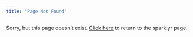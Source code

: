 ```yaml
---
title: "Page Not Found"
---
```


Sorry, but this page doesn't exist. [Click here](/) to return to the sparklyr page.